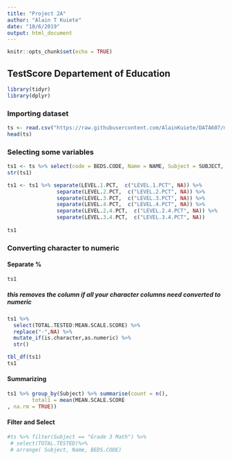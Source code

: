 ---
title: "Project 2A"
author: "Alain T Kuiete"
date: "10/6/2019"
output: html_document
---

```{r setup, include=FALSE}
knitr::opts_chunk$set(echo = TRUE)
```

## TestScore Departement of Education

```{r}
library(tidyr)
library(dplyr)
```
### Importing dataset
```{r}
ts <- read.csv("https://raw.githubusercontent.com/AlainKuiete/DATA607/master/3-8_ELA_AND_MATH_NYC_SUMMARY_2019.csv")
head(ts)
```
### Selecting some variables
```{r}
ts1 <- ts %>% select(code = BEDS.CODE, Name = NAME, Subject = SUBJECT, TOTAL.TESTED:MEAN.SCALE.SCORE)
str(ts1)

```

```{r}
ts1 <- ts1 %>% separate(LEVEL.1.PCT,  c("LEVEL.1.PCT", NA)) %>%
                separate(LEVEL.2.PCT,  c("LEVEL.2.PCT", NA)) %>%
                separate(LEVEL.3.PCT,  c("LEVEL.3.PCT", NA)) %>%
                separate(LEVEL.4.PCT,  c("LEVEL.4.PCT", NA)) %>%
                separate(LEVEL.2.4.PCT,  c("LEVEL.2.4.PCT", NA)) %>%
                separate(LEVEL.3.4.PCT,  c("LEVEL.3.4.PCT", NA))
 
ts1 
```



### Converting character to numeric


#### Separate %
```{r}
ts1
```



##### this removes the column if all your character columns need converted to numeric

```{r}
ts1 %>%
  select(TOTAL.TESTED:MEAN.SCALE.SCORE) %>%
  replace("-",NA) %>% 
  mutate_if(is.character,as.numeric) %>%
  str()
```



```{r}
tbl_df(ts1)
ts1
```

#### Summarizing

```{r}
ts1 %>% group_by(Subject) %>% summarise(count = n(),
        total1 = mean(MEAN.SCALE.SCORE
, na.rm = TRUE))
```


#### Filter and Select
```{r}
#ts %>% filter(Subject == "Grade 3 Math") %>% 
 # select(TOTAL.TESTED)%>%
 # arrange( Subject, Name, BEDS.CODE)

```





